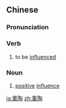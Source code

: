 ==Chinese==
{{zh-forms|s=熏陶|t2=熏陶}}

===Pronunciation===
{{zh-pron
|m=xūntáo
|c=fan1 tou4
|mn=qz:hun-tô͘/xm,zz:hun-tô
|cat=v,n
}}

===Verb===
{{zh-verb}}

# to be [[influenced]] {{gloss|in a positive way}}

===Noun===
{{zh-noun}}

# [[positive]] [[influence]]

[[ja:薰陶]]
[[zh:薰陶]]